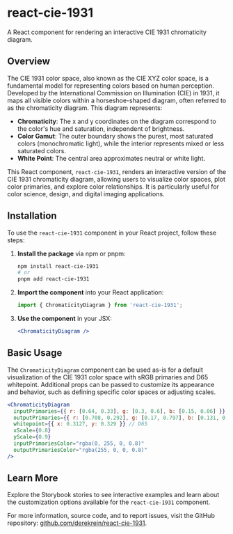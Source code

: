 # react-cie-1931

A React component for rendering an interactive CIE 1931 chromaticity diagram.

## Overview

The CIE 1931 color space, also known as the CIE XYZ color space, is a fundamental model for representing colors based on human perception. Developed by the International Commission on Illumination (CIE) in 1931, it maps all visible colors within a horseshoe-shaped diagram, often referred to as the chromaticity diagram. This diagram represents:

- **Chromaticity**: The x and y coordinates on the diagram correspond to the color's hue and saturation, independent of brightness.
- **Color Gamut**: The outer boundary shows the purest, most saturated colors (monochromatic light), while the interior represents mixed or less saturated colors.
- **White Point**: The central area approximates neutral or white light.

This React component, `react-cie-1931`, renders an interactive version of the CIE 1931 chromaticity diagram, allowing users to visualize color spaces, plot color primaries, and explore color relationships. It is particularly useful for color science, design, and digital imaging applications.

## Installation

To use the `react-cie-1931` component in your React project, follow these steps:

1. **Install the package** via npm or pnpm:
   ```bash
   npm install react-cie-1931
   # or
   pnpm add react-cie-1931
   ```

2. **Import the component** into your React application:
   ```jsx
   import { ChromaticityDiagram } from 'react-cie-1931';
   ```

3. **Use the component** in your JSX:
   ```jsx
   <ChromaticityDiagram />
   ```

## Basic Usage

The `ChromaticityDiagram` component can be used as-is for a default visualization of the CIE 1931 color space with sRGB primaries and D65 whitepoint. Additional props can be passed to customize its appearance and behavior, such as defining specific color spaces or adjusting scales.

```jsx
<ChromaticityDiagram
  inputPrimaries={{ r: [0.64, 0.33], g: [0.3, 0.6], b: [0.15, 0.06] }} // sRGB
  outputPrimaries={{ r: [0.708, 0.292], g: [0.17, 0.797], b: [0.131, 0.046] }} // DCI-P3
  whitepoint={{ x: 0.3127, y: 0.329 }} // D65
  xScale={0.8}
  yScale={0.9}
  inputPrimariesColor="rgba(0, 255, 0, 0.8)"
  outputPrimariesColor="rgba(255, 0, 0, 0.8)"
/>
```

## Learn More

Explore the Storybook stories to see interactive examples and learn about the customization options available for the `react-cie-1931` component.

For more information, source code, and to report issues, visit the GitHub repository: [github.com/derekrein/react-cie-1931](https://github.com/derekrein/react-cie-1931).
